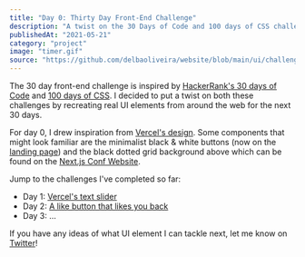 ```yaml
---
title: "Day 0: Thirty Day Front-End Challenge"
description: "A twist on the 30 Days of Code and 100 days of CSS challenges to recreate real UI elements from around the web for the next 30 days"
publishedAt: "2021-05-21"
category: "project"
image: "timer.gif"
source: "https://github.com/delbaoliveira/website/blob/main/ui/challenge/Timer.tsx"
---
```



<Playground isDark>
  <Timer />
</Playground>

The 30 day front-end challenge is inspired by [HackerRank's 30 days of Code](https://www.hackerrank.com/domains/tutorials/30-days-of-code) and [100 days of CSS](https://100dayscss.com/). I decided to put a twist on both these challenges by recreating real UI elements from around the web for the next 30 days.

For day 0, I drew inspiration from [Vercel's design](https://vercel.com/). Some components that might look familiar are the minimalist black & white buttons (now on the [landing page](https://www.delbaoliveira.com/)) and the black dotted grid background above which can be found on the [Next.js Conf Website](https://nextjs.org/conf).

Jump to the challenges I've completed so far:

- Day 1: [Vercel's text slider](/blog/challenge-01)
- Day 2: [A like button that likes you back](/blog/challenge-02)
- Day 3: ...

If you have any ideas of what UI element I can tackle next, let me know on [Twitter](https://twitter.com/delba_oliveira)!

